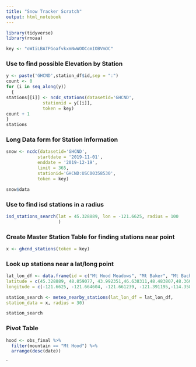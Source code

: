```yaml
---
title: "Snow Tracker Scratch"
output: html_notebook
---
```



```r
library(tidyverse)
library(rnoaa)

key <- "oWIiLBATPGoafvkxmNwWOOCcmIOBVmOC"
```



### Use to find possible Elevation by Station
```r
y <- paste('GHCND',station_df$id,sep = ":")
count <- 0
for (i in seq_along(y))
  {
stations[[i]] <- ncdc_stations(datasetid='GHCND', 
              stationid = y[[i]],
              token = key)
count + 1
}
stations
```


### Long Data form for Station Information
```r

snow <- ncdc(datasetid='GHCND', 
            startdate = '2019-11-01', 
            enddate = '2019-12-19', 
            limit = 365,
            stationid='GHCND:USC00358530',
            token = key)

snow$data
```


### Use to find isd stations in a radius
```r
isd_stations_search(lat = 45.328889, lon = -121.6625, radius = 100
                    )
```


### Create Master Station Table for finding stations near point
```r
x <- ghcnd_stations(token = key)
```

### Look up stations near a lat/long point
```r
lat_lon_df <- data.frame(id = c("Mt Hood Meadows", "Mt Baker", "Mt Bachelor", "White Pass", "White Fish", "Schweitzer","Jackson Hole","Squaw Valley Tahoe"),
latitude = c(45.328889, 48.859077, 43.992351,46.638311,48.483807,48.360537,43.597588,39.196360),
longitude = c(-121.6625, -121.664604, -121.661239, -121.391195,-114.358121,-116.623138,-110.847392, -120.235379))

station_search <- meteo_nearby_stations(lat_lon_df = lat_lon_df,
station_data = x, radius = 30)

station_search
```


### Pivot Table
```r
hood <- obs_final %>% 
  filter(mountain == "Mt Hood") %>% 
  arrange(desc(date))

```


`

